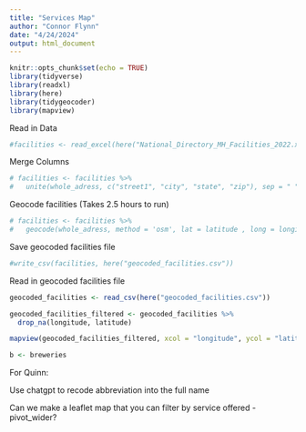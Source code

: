 ```yaml
---
title: "Services Map"
author: "Connor Flynn"
date: "4/24/2024"
output: html_document
---
```


```r
knitr::opts_chunk$set(echo = TRUE)
library(tidyverse)
library(readxl)
library(here)
library(tidygeocoder)
library(mapview)
```

Read in Data

```r
#facilities <- read_excel(here("National_Directory_MH_Facilities_2022.xlsx"))
```


Merge Columns

```r
# facilities <- facilities %>%
#   unite(whole_adress, c("street1", "city", "state", "zip"), sep = " ")
```

Geocode facilities (Takes 2.5 hours to run)

```r
# facilities <- facilities %>%
#   geocode(whole_adress, method = 'osm', lat = latitude , long = longitude)
```

Save geocoded facilities file

```r
#write_csv(facilities, here("geocoded_facilities.csv"))
```

Read in geocoded facilities file

```r
geocoded_facilities <- read_csv(here("geocoded_facilities.csv"))
```
```r
geocoded_facilities_filtered <- geocoded_facilities %>% 
  drop_na(longitude, latitude)
```


```r
mapview(geocoded_facilities_filtered, xcol = "longitude", ycol = "latitude", popup = "name1", crs = 4269, grid = FALSE, cex = 5)
```

```r
b <- breweries
```

For Quinn:

Use chatgpt to recode abbreviation into the full name

Can we make a leaflet map that you can filter by service offered 
- pivot_wider?
